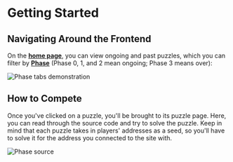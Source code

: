 
# Getting Started

## Navigating Around the Frontend

On the [**home page**](/), you can view ongoing and past puzzles, which you can filter by [**Phase**](/docs/phases) (Phase 0, 1, and 2 mean ongoing; Phase 3 means over):

<Image
  className="mx-auto rounded-lg border border-stroke"
  src="/assets/phases-cropped.gif"
  alt="Phase tabs demonstration"
  width={864}
  height={354}
/>

## How to Compete

Once you've clicked on a puzzle, you'll be brought to its puzzle page. Here, you can read through the source code and try to solve the puzzle. Keep in mind that each puzzle takes in players' addresses as a seed, so you'll have to solve it for the address you connected to the site with.

<Image
  className="mx-auto rounded-lg border border-stroke"
  src="/assets/puzzle-source.webp"
  alt="Phase source"
  width={1512}
  height={860}
/>
